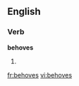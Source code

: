 
==English==

===Verb===
'''behoves'''

# {{third-person singular of|[[behove]]}}

[[fr:behoves]]
[[vi:behoves]]